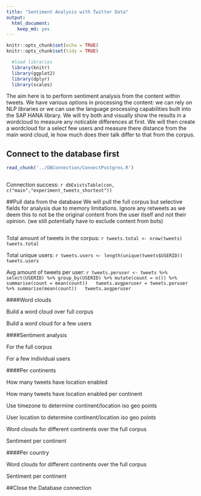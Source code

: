 ```yaml
---
title: "Sentiment Analysis with Twitter Data"
output: 
  html_document: 
    keep_md: yes
---
```


```r
knitr::opts_chunk$set(echo = TRUE)
knitr::opts_chunk$set(tidy = TRUE)
```

```r
  #load libraries
  library(knitr)
  library(ggplot2)
  library(dplyr)
  library(scales)
```

The aim here is to perform sentiment analysis from the content within tweets. We have various options in processing the content: we can rely on NLP libraries or we can use the language processing capabilities built into the SAP HANA library. We will try both and visually show the results in a wordcloud to measure any noticable differences at first.
We will then create a wordcloud for a select few users and measure there distance from the main word cloud, ie how much does their talk differ to that from the corpus.

## Connect to the database first
```r
read_chunk('../DBConnection/ConnectPostgres.R')
```

```r
```

Connection success: `r dbExistsTable(con, c("main","experiment_tweets_shortest"))`

##Pull data from the database
We will pull the full corpus but selective fields for analysis due to memory limitations.
Ignore any retweets as we deem this to not be the original content from the user itself and not their opinion.
(we still potentially have to exclude content from bots)

```r
```

Total amount of tweets in the corpus: `r tweets.total <- nrow(tweets)
  tweets.total`

Total unique users: `r tweets.users <- length(unique(tweets$USERID))
  tweets.users`

Avg amount of tweets per user: `r tweets.peruser <- tweets %>% select(USERID) %>% group_by(USERID) %>% mutate(count = n()) %>% summarise(count = mean(count))
  tweets.avgperuser = tweets.peruser %>% summarise(mean(count))
  tweets.avgperuser`

####Word clouds

Build a word cloud over full corpus


Build a word cloud for a few users


####Sentiment analysis

For the full corpus


For a few individual users


####Per continents

How many tweets have location enabled

How many tweets have location enabled per continent

Use timezone to determine continent/location iso geo points

User location to determine continent/location iso geo points

Word clouds for different continents over the full corpus

Sentiment per continent


####Per country

Word clouds for different continents over the full corpus

Sentiment per continent

##Close the Database connection
```r
```